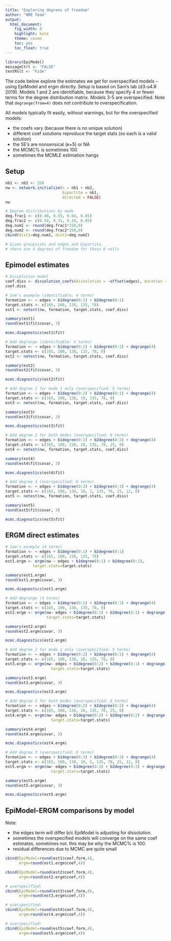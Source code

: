 ---
title: "Exploring degrees of freedom"
author: "NME Team"
output:
  html_document:
    fig_width: 8
    highlight: kate
    theme: cosmo
    toc: yes
    toc_float: true
---

```{r, message=FALSE}
library(EpiModel)
messageCtrl <- "FALSE"
textRslt <- "hide"
```

The code below explore the estimates we get for overspecified
models -- using EpiModel and ergm directly.  Setup is based on Sam's lab
(d3-s4.R 2019).  Models 1 and 2 are identifiable, because they
specify 4 or fewer terms for the degree distribution matrix.  Models 3-5 are overspecified.  Note
that `degrange(from=4)` does not contribute to overspecification.

All models typically fit easily, without warnings, but for the overspecified models:  

* the coefs vary (because there is no unique solution) 
* different coef solutions reproduce the target stats (so each is a valid solution)
* the SE's are nonsensical (e+5) or NA  
* the MCMC% is sometimes 100  
* sometimes the MCMLE estimation hangs  

## Setup
```{r, messages=messageCtrl}
nb1 <- nb2 <- 250
nw <- network.initialize(n = nb1 + nb2,
                         bipartite = nb1,
                         directed = FALSE)
nw

# Degree distributions by mode
deg.frac1 <- c(0.40, 0.55, 0.04, 0.01)
deg.frac2 <- c(0.54, 0.31, 0.10, 0.05)
deg.num1 <- round(deg.frac1*250,0)
deg.num2 <- round(deg.frac2*250,0)
cbind(dist1=deg.num1, dist2=deg.num2)

# Given groupsizes and edges and bipartite, 
# there are 4 degrees of freedom for these 8 cells
```

## Epimodel estimates
```{r, messages=messageCtrl, results=textRslt, collapse=TRUE}
# Dissolution model
coef.diss <- dissolution_coefs(dissolution = ~offset(edges), duration = 10)
coef.diss

# Sam's example (identifiable: 4 terms)
formation <- ~ edges + b1degree(0:1) + b2degree(0:1)
target.stats <- c(165, 100, 138, 135, 78)
est1 <- netest(nw, formation, target.stats, coef.diss)
```
```{r}
summary(est1)
round(est1$fit$covar, 3)
```
```{r,messages=messageCtrl, results=textRslt, collapse=TRUE}
mcmc.diagnostics(est1$fit)

# Add degrange (identifiable: 4 terms)
formation <- ~ edges + b1degree(0:1) + b2degree(0:1) + degrange(4)
target.stats <- c(165, 100, 138, 135, 78, 0)
est2 <- netest(nw, formation, target.stats, coef.diss)
```
```{r}
summary(est2)
round(est2$fit$covar, 3)
```
```{r,messages=messageCtrl, results=textRslt, collapse=TRUE}
mcmc.diagnostics(est2$fit)

# Add degree 2 for mode 1 only (overspecified: 5 terms)
formation <- ~ edges + b1degree(0:2) + b2degree(0:1) + degrange(4)
target.stats <- c(165, 100, 138, 10, 135, 78, 0)
est3 <- netest(nw, formation, target.stats, coef.diss)
```
```{r}
summary(est3)
round(est3$fit$covar, 3)
```
```{r,messages=messageCtrl, results=textRslt, collapse=TRUE}
mcmc.diagnostics(est3$fit)

# Add degree 2 for both modes (overspecified: 6 terms)
formation <- ~ edges + b1degree(0:2) + b2degree(0:2) + degrange(4)
target.stats <- c(165, 100, 138, 10, 135, 78, 25, 0)
est4 <- netest(nw, formation, target.stats, coef.diss)
```
```{r}
summary(est4)
round(est4$fit$covar, 3)
```
```{r,messages=messageCtrl, results=textRslt, collapse=TRUE}
mcmc.diagnostics(est4$fit)

# Add degree 3 (overspecified: 8 terms)
formation <- ~ edges + b1degree(0:3) + b2degree(0:3) + degrange(4)
target.stats <- c(165, 100, 138, 10, 2, 135, 78, 25, 12, 0)
est5 <- netest(nw, formation, target.stats, coef.diss)
```
```{r}
summary(est5)
round(est5$fit$covar, 3)
```
```{r,messages=messageCtrl, results=textRslt, collapse=TRUE}
mcmc.diagnostics(est5$fit)
```

## ERGM direct estimates

```{r, messages=messageCtrl, results=textRslt, collapse=TRUE}
# Sam's example (4 terms)
formation <- ~ edges + b1degree(0:1) + b2degree(0:1)
target.stats <- c(165, 100, 138, 135, 78)
est1.ergm <- ergm(nw ~ edges + b1degree(0:1) + b2degree(0:1),
            target.stats=target.stats)
```
```{r}
summary(est1.ergm)
round(est1.ergm$covar, 3)
```
```{r,messages=messageCtrl, results=textRslt, collapse=TRUE}
mcmc.diagnostics(est1.ergm)

# Add degrange (4 terms)
formation <- ~ edges + b1degree(0:1) + b2degree(0:1) + degrange(4)
target.stats <- c(165, 100, 138, 135, 78, 0)
est2.ergm <- ergm(nw~ edges + b1degree(0:1) + b2degree(0:1) + degrange(4),
                  target.stats=target.stats)
```
```{r}
summary(est2.ergm)
round(est2.ergm$covar, 3)
```
```{r,messages=messageCtrl, results=textRslt, collapse=TRUE}
mcmc.diagnostics(est2.ergm)

# Add degree 2 for mode 1 only (overspecified: 5 terms)
formation <- ~ edges + b1degree(0:2) + b2degree(0:1) + degrange(4)
target.stats <- c(165, 100, 138, 10, 135, 78, 0)
est3.ergm <- ergm(nw~ edges + b1degree(0:2) + b2degree(0:1) + degrange(4),
                    target.stats=target.stats)
```
```{r}
summary(est3.ergm)
round(est3.ergm$covar, 3)
```
```{r,messages=messageCtrl, results=textRslt, collapse=TRUE}
mcmc.diagnostics(est3.ergm)

# Add degree 2 for both modes (overspecified: 6 terms)
formation <- ~ edges + b1degree(0:2) + b2degree(0:2) + degrange(4)
target.stats <- c(165, 100, 138, 10, 135, 78, 25, 0)
est4.ergm <- ergm(nw~ edges + b1degree(0:2) + b2degree(0:2) + degrange(4),
                    target.stats=target.stats)
```
```{r}
summary(est4.ergm)
round(est4.ergm$covar, 3)
```
```{r,messages=messageCtrl, results=textRslt, collapse=TRUE}
mcmc.diagnostics(est4.ergm)

# Add degree 3 (overspecified: 8 terms)
formation <- ~ edges + b1degree(0:3) + b2degree(0:3) + degrange(4)
target.stats <- c(165, 100, 138, 10, 2, 135, 78, 25, 12, 0)
est5.ergm <- ergm(nw~ edges + b1degree(0:3) + b2degree(0:3) + degrange(4),
                    target.stats=target.stats)
```
```{r}
summary(est5.ergm)
round(est5.ergm$covar, 3)
```
```{r,messages=messageCtrl, results=textRslt, collapse=TRUE}
mcmc.diagnostics(est5.ergm)
```

## EpiModel-ERGM comparisons by model

Note: 

* the edges term will differ b/c EpiModel is adjusting for dissolution.  
* sometimes the overspecified models will converge on the same coef estimates, sometimes not.  this may be why the MCMC% is 100.   
* residual differences due to MCMC are quite small  
```{r}
cbind(EpiModel=round(est1$coef.form,4),
      ergm=round(est1.ergm$coef,4))
```

```{r}
cbind(EpiModel=round(est2$coef.form,4),
      ergm=round(est2.ergm$coef,4))
```

```{r}
# overspecified: 
cbind(EpiModel=round(est3$coef.form,4),
      ergm=round(est3.ergm$coef,4))
```

```{r}
# overspecified: 
cbind(EpiModel=round(est4$coef.form,4),
      ergm=round(est4.ergm$coef,4))
```

```{r}
# overspecified: 
cbind(EpiModel=round(est5$coef.form,4),
      ergm=round(est5.ergm$coef,4))
```
